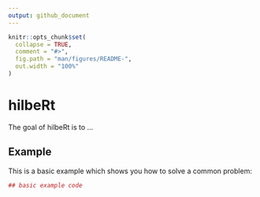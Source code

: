 ```yaml
---
output: github_document
---
```


<!-- README.md is generated from README.Rmd. Please edit that file -->

```r
knitr::opts_chunk$set(
  collapse = TRUE,
  comment = "#>",
  fig.path = "man/figures/README-",
  out.width = "100%"
)
```
# hilbeRt

The goal of hilbeRt is to ...

## Example

This is a basic example which shows you how to solve a common problem:

```r
## basic example code
```
